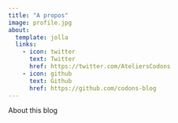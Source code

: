 ```yaml
---
title: "A propos"
image: profile.jpg
about:
  template: jolla
  links:
    - icon: twitter
      text: Twitter
      href: https://twitter.com/AteliersCodons
    - icon: github
      text: Github
      href: https://github.com/codons-blog
---
```


About this blog
